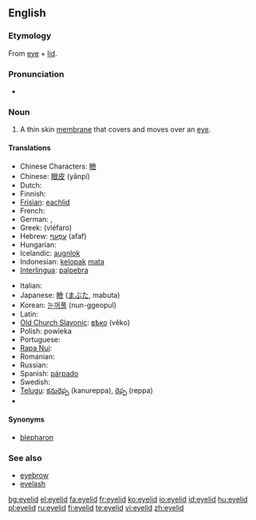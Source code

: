 ==English==

===Etymology===
From [[eye]] + [[lid]].

===Pronunciation===
* {{audio|en-us-eyelid.ogg|Audio (US)}}

===Noun===
{{en-noun}}

# {{anatomy}} A thin skin [[membrane]] that covers and moves over an [[eye]].

====Translations====
{{trans-top|(anatomy) A thin skin membrane that covers and moves over an eye}}
* Chinese Characters: [[瞼]]
* Chinese: [[眼皮]] (yǎnpí)
* Dutch: {{t-|nl|ooglid|n}}
* Finnish: {{t-|fi|silmäluomi}}
* [[Frisian]]: [[eachlid]] {{n}}
* French: {{t+|fr|paupière|f}}
* German: {{t+|de|Augenlid|n}}, {{t+|de|Lid|n}}
* Greek: {{t+|el|βλέφαρο|n|sc=Grek}} (vléfaro)
* Hebrew: [[עפעף|עַפְעַף]] (afaf) {{m}}
* Hungarian: {{t|hu|szemhéj}}
* Icelandic: [[augnlok]] {{n}}
* Indonesian: [[kelopak]] [[mata]]
* [[Interlingua]]: [[palpebra#Indonesian|palpebra]]
{{trans-mid}}
* Italian: {{t-|it|palpebra|f}}
* Japanese: [[瞼]] ([[まぶた]], mabuta)
* Korean: [[눈꺼풀]] (nun-ggeopul)
* Latin: {{t-|la|palpebra}}
* [[Old Church Slavonic]]: [[вѣко]] (věko) {{n}}
* Polish: powieka {{f}}
* Portuguese: {{t+|pt|pálpebra|f}}
* [[Rapa Nui]]: {{t+|rap|papare mata|}}
* Romanian: {{t-|ro|pleoapă|f}}
* Russian: {{t+|ru|веко|n|tr=véko|sc=Cyrl}}
* Spanish: [[párpado]]
* Swedish: {{t-|sv|ögonlock|n}}
* [[Telugu]]: [[కనురెప్ప]] (kanureppa), [[రెప్ప]] (reppa)
* {{trreq|Turkish}}
{{trans-bottom}}

====Synonyms====
* [[blepharon]]

===See also===
* [[eyebrow]]
* [[eyelash]]

[[bg:eyelid]]
[[el:eyelid]]
[[fa:eyelid]]
[[fr:eyelid]]
[[ko:eyelid]]
[[io:eyelid]]
[[id:eyelid]]
[[hu:eyelid]]
[[pl:eyelid]]
[[ru:eyelid]]
[[fi:eyelid]]
[[te:eyelid]]
[[vi:eyelid]]
[[zh:eyelid]]